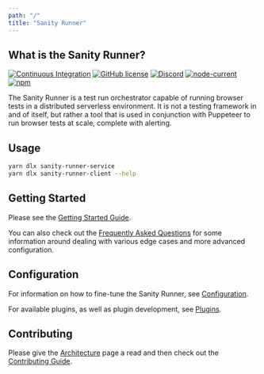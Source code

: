 ```yaml
---
path: "/"
title: "Sanity Runner"
---
```



## What is the Sanity Runner?

[![Continuous Integration](https://github.com/tophat/sanity-runner/actions/workflows/ci.yml/badge.svg)](https://github.com/tophat/sanity-runner/actions/workflows/ci.yml)
[![GitHub license](https://img.shields.io/github/license/tophat/sanity-runner)](https://github.com/tophat/sanity-runner/blob/main/LICENSE)
[![Discord](https://img.shields.io/discord/809577721751142410)](https://discord.gg/YhK3GFcZrk)
[![node-current](https://img.shields.io/node/v/sanity-runner-client)](https://github.com/tophat/sanity-runner)
[![npm](https://img.shields.io/npm/v/sanity-runner-client.svg)](https://www.npmjs.com/package/sanity-runner-client)

The Sanity Runner is a test run orchestrator capable of running browser tests in a distributed serverless environment. It is not a testing framework in and of itself, but rather a tool that is used in conjunction with Puppeteer to run browser tests at scale, complete with alerting.

## Usage

```bash
yarn dlx sanity-runner-service
yarn dlx sanity-runner-client --help
```

## Getting Started

Please see the [Getting Started Guide](./getting-started).

You can also check out the [Frequently Asked Questions](./faq) for some information around dealing with various edge cases and more advanced configuration.

## Configuration

For information on how to fine-tune the Sanity Runner, see [Configuration](./configuration).

For available plugins, as well as plugin development, see [Plugins](./plugins).

## Contributing

Please give the [Architecture](./architecture) page a read and then check out the [Contributing Guide](./contributing).

